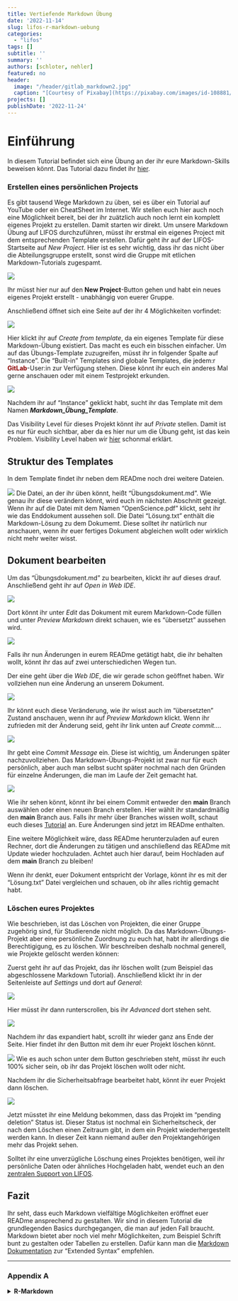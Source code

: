 ```yaml
---
title: Vertiefende Markdown Übung
date: '2022-11-14'
slug: lifos-r-markdown-uebung
categories:
  - "lifos"
tags: []
subtitle: '' 
summary: ''
authors: [schloter, nehler]   
featured: no
header:
  image: "/header/gitlab_markdown2.jpg" 
  caption: "[Courtesy of Pixabay](https://pixabay.com/images/id-108881/)"
projects: []
publishDate: '2022-11-24'  
---
```


# Einführung  
  
In diesem Tutorial befindet sich eine Übung an der ihr eure Markdown-Skills beweisen könnt. Das Tutorial dazu findet ihr [hier](#).

<!-- Was soll die Einführung genau bedeuten? -->

### Erstellen eines persönlichen Projects 

Es gibt tausend Wege Markdown zu üben, sei es über ein Tutorial auf YouTube oder ein CheatSheet im Internet. Wir stellen euch hier auch noch eine Möglichkeit bereit, bei der ihr zuätzlich auch noch lernt ein komplett eigenes Projekt zu erstellen.  Damit starten wir direkt. Um unsere Markdown Übung auf LIFOS durchzuführen, müsst ihr erstmal ein eigenes Project mit dem entsprechenden Template erstellen. Dafür geht ihr auf der LIFOS-Startseite auf *New Project*. Hier ist es sehr wichtig, dass ihr das nicht über die Abteilungsgruppe erstellt, sonst wird die Gruppe mit etlichen Markdown-Tutorials zugespamt.

![](/post/gitlaborientierung_newproject.png)

Ihr müsst hier nur auf den **New Project**-Button gehen und habt ein neues eigenes Projekt erstellt - unabhängig von euerer Gruppe.  

<!-- Das wird ja durch eine Einstellung später gewährleistet, auch mit diesem Klick könnte man ein Project in einer Gruppe erstellen -->

Anschließend öffnet sich eine Seite auf der ihr 4 Möglichkeiten vorfindet: 

![](/post/gitlaborientierung_newprojectoptions.png) 

Hier klickt ihr auf *Create from template*, da ein eigenes Template für diese Markdown-Übung existiert. Das macht es euch ein bisschen einfacher. Um auf das Übungs-Template zuzugreifen, müsst ihr in folgender Spalte auf "Instance". Die "Built-in" Templates sind globale Templates, die jedem:r <span style="color: darkred;">**GitLab**</span>-User:in zur Verfügung stehen. Diese könnt ihr euch ein anderes Mal gerne anschauen oder mit einem Testprojekt erkunden. 

![](/post/gitlaborientierung_newprojectinstance.png) 

Nachdem ihr auf "Instance" geklickt habt, sucht ihr das Template mit dem Namen **_Markdown_Übung_Template_**. 

<!-- hier Bild einfügen, wenn avatar für Template da ist --> 

Das Visibility Level für dieses Projekt könnt ihr auf *Private* stellen. Damit ist es nur für euch sichtbar, aber da es hier nur um die Übung geht, ist das kein Problem. Visibility Level haben wir [hier](#) schonmal erklärt.

<!-- Link einfügen zu eigenes Projekt, nachdem wir visibility erklärt haben -->

## Struktur des Templates

In dem Template findet ihr neben dem READme noch drei weitere Dateien. 

![](/post/gitlaborientierung_uebungtemplate.png) 
Die Datei, an der ihr üben könnt, heißt "Übungsdokument.md". Wie genau ihr diese verändern könnt, wird euch im nächsten Abschnitt gezeigt. Wenn ihr auf die Datei mit dem Namen "OpenScience.pdf" klickt, seht ihr wie das Enddokument aussehen soll. Die Datei "Lösung.txt" enthält die Markdown-Lösung zu dem Dokumemt. Diese solltet ihr natürlich nur anschauen, wenn ihr euer fertiges Dokument abgleichen wollt oder wirklich nicht mehr weiter wisst. 

<!-- Warum hast du die Lösung nicht auch in einem Markdown Dokument? -->

## Dokument bearbeiten

Um das "Übungsdokument.md" zu bearbeiten, klickt ihr auf dieses drauf. Anschließend geht ihr auf *Open in Web IDE*. 

![](/post/gitlaborientierung_openuebunginwebide.png) 

Dort könnt ihr unter *Edit* das Dokument mit eurem Markdown-Code füllen und unter *Preview Markdown* direkt schauen, wie es "übersetzt" aussehen wird. 

![](/post/gitlaborientierung_webidetemplate.png)

Falls ihr nun Änderungen in eurem READme getätigt habt, die ihr behalten wollt, könnt ihr das auf zwei unterschiedichen Wegen tun. 

Der eine geht über die *Web IDE*, die wir gerade schon geöffnet haben. Wir vollziehen nun eine Änderung an unserem Dokument.

![](/post/gitlabMarkdown_ÄnderungReadMe.png)

Ihr könnt euch diese Veränderung, wie ihr wisst auch im "übersetzten" Zustand anschauen, wenn ihr auf *Preview Markdown* klickt. Wenn ihr zufrieden mit der Änderung seid, geht ihr link unten auf *Create commit...*.

![](/post/gitlabMarkdown_CreateCommitWebIDE.png)

Ihr gebt eine *Commit Message* ein. Diese ist wichtig, um Änderungen später nachzuvollziehen. Das Markdown-Übungs-Projekt ist zwar nur für euch persönlich, aber auch man selbst sucht später nochmal nach den Gründen für einzelne Änderungen, die man im Laufe der Zeit gemacht hat.

![](/post/gitlabMarkdown_CommitTest.png)

Wie ihr sehen könnt, könnt ihr bei einem Commit entweder den **main** Branch auswählen oder einen neuen Branch erstellen. Hier wählt ihr standardmäßig den **main** Branch aus. Falls ihr mehr über Branches wissen wollt, schaut euch dieses [Tutorial](https://pandar.netlify.app/post/branches/) an. Eure Änderungen sind jetzt im READme enthalten. 

<!-- Branches waren jetzt im eigene Projekte Teil gar kein Thema mehr - sollte vlt an einer Stelle auch angeschnitten werden -->

Eine weitere Möglichkeit wäre, dass READme herunterzuladen auf euren Rechner, dort die Änderungen zu tätigen und anschließend das READme mit Update wieder hochzuladen. Achtet auch hier darauf, beim Hochladen auf dem **main** Branch zu bleiben! 

Wenn ihr denkt, euer Dokument entspricht der Vorlage, könnt ihr es mit der "Lösung.txt" Datei vergleichen und schauen, ob ihr alles richtig gemacht habt. 
<!-- Vielleicht doch RMD? -->

### Löschen eures Projektes

Wie beschrieben, ist das Löschen von Projekten, die einer Gruppe zugehörig sind, für Studierende nicht möglich. Da das Markdown-Übungs-Projekt aber eine persönliche Zuordnung zu euch hat, habt ihr allerdings die Berechtigigung, es zu löschen. Wir beschreiben deshalb nochmal generell, wie Projekte gelöscht werden können:

Zuerst geht ihr auf das Projekt, das ihr löschen wollt (zum Beispiel das abgeschlossene Markdown Tutorial). Anschließend klickt ihr in der Seitenleiste auf *Settings* und dort auf *General*: 

![](/post/gitlabMarkdown_DeleteProject.png)

Hier müsst ihr dann runterscrollen, bis ihr *Advanced* dort stehen seht.

![](/post/gitlabMarkdown_AdvancedPrjectSet.png)

Nachdem ihr das expandiert habt, scrollt ihr wieder ganz ans Ende der Seite. Hier findet ihr den Button mit dem ihr euer Projekt löschen könnt. 

![](/post/gitlabMarkdown_DeleteProjectButton.png)
Wie es auch schon unter dem Button geschrieben steht, müsst ihr euch 100% sicher sein, ob ihr das Projekt löschen wollt oder nicht. 

Nachdem ihr die Sicherheitsabfrage bearbeitet habt, könnt ihr euer Projekt dann löschen. 

![](/post/gitlabMarkdown_DeleteProjectCheck.png)

Jetzt müsstet ihr eine Meldung bekommen, dass das Projekt im "pending deletion" Status ist. Dieser Status ist nochmal ein Sicherheitscheck, der nach dem Löschen einen Zeitraum gibt, in dem ein Projekt wiederhergestellt werden kann. In dieser Zeit kann niemand außer den Projektangehörigen mehr das Projekt sehen. 

<!-- Schau nochmal nach, wie lange der Zeitraum ist und wie das wiederherstellen dann gehen würde -->

Solltet ihr eine unverzügliche Löschung eines Projektes benötigen, weil ihr persönliche Daten oder ähnliches Hochgeladen habt, wendet euch an den [zentralen Support von LIFOS](mailto:lifos@uni-frankurt.de).

## Fazit
Ihr seht, dass euch Markdown vielfältige Möglichkeiten eröffnet euer READme ansprechend zu gestalten. Wir sind in diesem Tutorial die grundlegenden Basics durchgegangen, die man auf jeden Fall braucht. Markdown bietet aber noch viel mehr Möglichkeiten, zum Beispiel Schrift bunt zu gestalten oder Tabellen zu erstellen. Dafür kann man die [Markdown Dokumentation](https://www.markdownguide.org/extended-syntax/) zur "Extended Syntax" empfehlen. 

<!--## Subgruppen

Das zweite große Thema dieses Tutorials ist nur für einen Teil von euch relevant. Hier wird man hinverlinkt, wenn man in den Visibility-Einstellungen keine passende Option für das eigene Projekt gefunden hat. 

Die Lösung kann durch sogenannte Subgruppen erreicht werden. Dabei wird aus der übergeordneten Elterngruppe der Abteilung eine Subgruppe gebildet, in der nur spezifische Personen der übergeordneten Gruppe eingeladen sein können. In jeder Elterngruppe können beliebig viele Subgruppen existieren. Benutzt dieses Tool aber bitte wirklich nur, wenn es die Lage des Datenschutzes nicht anders zulässt.

Außerdem kann man Subgruppen für folgendes benutzen: 

1. gut zum organisieren größerer Projekte
2. man kann jedem User eine andere Rolle geben (z.B. was er alles bearbeiten kann und was nicht)

### Subgruppen erstellen 

Um eine Subgruppe zu erstellen, müsst ihr unter *Menu* und *Groups* auf **Your Groups** gehen. 

![](/post/gitlabMarkdown_createSubgroups.png)

Anschließend wählt ihr die Gruppe aus in der ihr für euer Projekt eine Subgruppe erstellen wollt. In der Gruppe geht ihr oben rechts auf **New Subgroup**. 

![](/post/gitlabMarkdown_createSubgroups2.png)

Danach öffnet sich noch ein Fenster bei dem ihr auf **Create Groups** klickt. Danach öffnet sich eine Seite in der ihr alle möglichen Einstellungen für euer Projekt festlegen könnt. 

Zum einen könnt ihr festlegen,  ob nur ihr diese Gruppe benutzt oder ob ihr auch Projektpartner*innen habt. Diese könnt ihr darunter direkt einladen über ihre Mailadressen. 

Eure erstellte Subgruppe findet ihr dann auf der Startseite der übergeordneten Gruppe.

![](/post/gitlabMarkdown_seeSubgroups.png)

### Projekt in einer Subgruppe erstellen

Nachdem ihr die Subgruppe erstellt habt, könnt ihr hier ganz normal ein Projekt erstellen, wie ihr es von normalen Gruppen gewöhnt seid. Falls ihr das nochmal auffrischen wollt, hier ist der [Link](https://pandar.netlify.app/post/lifos-orientierung#projekt-erstellen).

Nachdem ihr dieses Projekt erstellt habt, könnt ihr euch unter **Settings** und *General* die Visibility-Features anschauen. 

![](/post/gitlabMarkdown_subgroupVisibility.png)

Wie ihr unter **Repository** sehen könnt, sind nur Projektmitglieder dazu in der Lage Dateien in diesem Projekt anzuschauen oder zu bearbeiten. 

## Fazit
Subgruppen bieten eine weitere Organisationsstruktur innerhalb einer Gruppe. Hier sollten sie allerdings nur benutzt werden, wenn aus Datenschutz-Technischen Gründen keine andere Option übrig bleiben sollte.  -->

***

### Appendix A

<details><summary> **R-Markdown** </summary>

#### Installation

Der Unterschied zwischen Markdown und R-Markdown ist sehr simpel. Mit R-Markdown könnt ihr Dokumente (wie zum Beispiel euer READme) in R bearbeiten, das alles basiert auf Markdown, aber es können zusätzlich noch R-Codechunks eingefügt werden.

Um R-Markdown benutzen zu können, müsst ihr es vorher installieren und in eure Datei implementieren. 
Das funktioniert mit:  

`install.packages("rmarkdown")`

und anschließend:

`library(rmarkdown)`

#### R-Code

Wenn ihr etwas R-Code in euer Dokument einfügen wollt, geht das wie folgt: 

```r
mean(c(5,6,7,8,9))     
```

```r
mean(c(5,6,7,8,9))     
```

Der R-Code muss funktionieren. Falls ihr hier etwas schreibt, was das in einer normalen R Session so auch nicht verarbeiten würde, wird euch ein Fehler angezeigt. Was unter dem R-Code angezeigt wird, ist das Ergebnis eures Ausdrucks. 

Ihr könnt auch Plots erstellen: 

```r
werte <- c(1, 3, 6, 4, 9)

plot(werte)

```
Ansonsten funktioniert alles so wie ihr es in dem "normalen" Markdown-Tutorial gelernt habt. 

</details>
 
 

